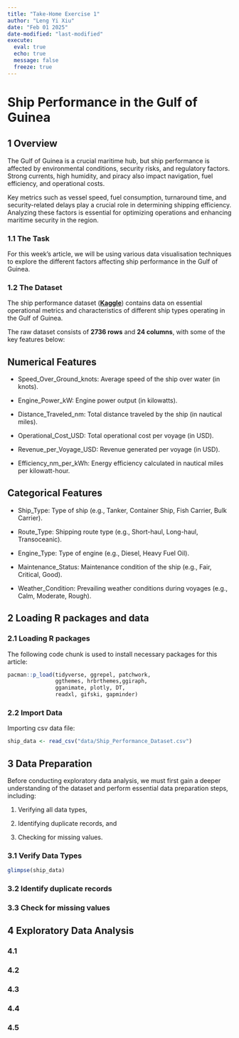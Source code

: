 ```yaml
---
title: "Take-Home Exercise 1"
author: "Leng Yi Xiu"
date: "Feb 01 2025"
date-modified: "last-modified"
execute: 
  eval: true
  echo: true
  message: false
  freeze: true
---
```


# Ship Performance in the Gulf of Guinea

## 1 Overview

The Gulf of Guinea is a crucial maritime hub, but ship performance is affected by environmental conditions, security risks, and regulatory factors. Strong currents, high humidity, and piracy also impact navigation, fuel efficiency, and operational costs.

Key metrics such as vessel speed, fuel consumption, turnaround time, and security-related delays play a crucial role in determining shipping efficiency. Analyzing these factors is essential for optimizing operations and enhancing maritime security in the region.

### 1.1 The Task

For this week's article, we will be using various data visualisation techniques to explore the different factors affecting ship performance in the Gulf of Guinea.

### 1.2 The Dataset

The ship performance dataset ([**Kaggle**](https://www.kaggle.com/datasets/jeleeladekunlefijabi/ship-performance-clustering-dataset)) contains data on essential operational metrics and characteristics of different ship types operating in the Gulf of Guinea.

The raw dataset consists of **2736 rows** and **24 columns**, with some of the key features below:

::: callout-tip
## Numerical Features

-   Speed_Over_Ground_knots: Average speed of the ship over water (in knots).

-   Engine_Power_kW: Engine power output (in kilowatts).

-   Distance_Traveled_nm: Total distance traveled by the ship (in nautical miles).

-   Operational_Cost_USD: Total operational cost per voyage (in USD).

-   Revenue_per_Voyage_USD: Revenue generated per voyage (in USD).

-   Efficiency_nm_per_kWh: Energy efficiency calculated in nautical miles per kilowatt-hour.
:::

::: callout-tip
## Categorical Features

-   Ship_Type: Type of ship (e.g., Tanker, Container Ship, Fish Carrier, Bulk Carrier).

-   Route_Type: Shipping route type (e.g., Short-haul, Long-haul, Transoceanic).

-   Engine_Type: Type of engine (e.g., Diesel, Heavy Fuel Oil).

-   Maintenance_Status: Maintenance condition of the ship (e.g., Fair, Critical, Good).

-   Weather_Condition: Prevailing weather conditions during voyages (e.g., Calm, Moderate, Rough).
:::

## 2 Loading R packages and data

### 2.1 Loading R packages

The following code chunk is used to install necessary packages for this article:

```r
pacman::p_load(tidyverse, ggrepel, patchwork, 
               ggthemes, hrbrthemes,ggiraph, 
               gganimate, plotly, DT,
               readxl, gifski, gapminder)
```

### 2.2 Import Data

Importing csv data file:

```r
ship_data <- read_csv("data/Ship_Performance_Dataset.csv")
```

## 3 Data Preparation

Before conducting exploratory data analysis, we must first gain a deeper understanding of the dataset and perform essential data preparation steps, including:

1.  Verifying all data types,

2.  Identifying duplicate records, and

3.  Checking for missing values.

### 3.1 Verify Data Types

```r
glimpse(ship_data)
```

### 3.2 Identify duplicate records

### 3.3 Check for missing values

## 4 Exploratory Data Analysis

### 4.1

### 4.2

### 4.3

### 4.4

### 4.5
